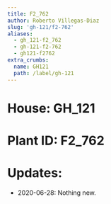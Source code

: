 ```yaml
---
title: F2_762
author: Roberto Villegas-Diaz
slug: 'gh-121/f2-762'
aliases:
  - gh_121-f2_762
  - gh-121-f2-762
  - gh121-f2762
extra_crumbs:
  name: GH121
  path: /label/gh-121
---
```


# **House**: GH_121
# **Plant ID**: F2_762
# **Updates**: 
 - 2020-06-28: Nothing new.

